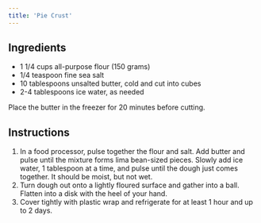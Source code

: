 ```yaml
---
title: 'Pie Crust'
---
```


## Ingredients

- 1 1/4 cups all-purpose flour (150 grams)
- 1/4 teaspoon fine sea salt
- 10 tablespoons unsalted butter, cold and cut into cubes
- 2-4 tablespoons ice water, as needed

<Tip>
Place the butter in the freezer for 20 minutes before cutting.
</Tip>

## Instructions

1. In a food processor, pulse together the flour and salt. Add butter and pulse until the mixture forms lima bean-sized pieces. Slowly add ice water, 1 tablespoon at a time, and pulse until the dough just comes together. It should be moist, but not wet.
2. Turn dough out onto a lightly floured surface and gather into a ball. Flatten into a disk with the heel of your hand.
3. Cover tightly with plastic wrap and refrigerate for at least 1 hour and up to 2 days.
